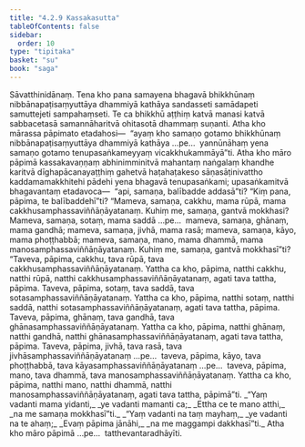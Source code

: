 ```yaml
---
title: "4.2.9 Kassakasutta"
tableOfContents: false
sidebar:
  order: 10
type: "tipitaka"
basket: "su"
book: "saga"
---
```



<DynamicBreadcrumb />

<Division number="155" book="saga" bookNo="12" page="116">

<Paragraph number="863" book="saga">
Sāvatthinidānaṃ. Tena kho pana samayena bhagavā bhikkhūnaṃ nibbānapaṭisaṃyuttāya dhammiyā kathāya sandasseti samādapeti samuttejeti sampahaṃseti. Te ca bhikkhū aṭṭhiṃ katvā manasi katvā sabbacetasā samannāharitvā ohitasotā dhammaṃ suṇanti.
</Paragraph>

<Paragraph number="864" book="saga">
Atha kho mārassa pāpimato etadahosi—  “ayaṃ kho samaṇo gotamo bhikkhūnaṃ nibbānapaṭisaṃyuttāya dhammiyā kathāya …pe…  yannūnāhaṃ yena samaṇo gotamo tenupasaṅkameyyaṃ vicakkhukammāyā”ti. Atha kho māro pāpimā kassakavaṇṇaṃ abhinimminitvā mahantaṃ naṅgalaṃ khandhe karitvā dīghapācanayaṭṭhiṃ gahetvā haṭahaṭakeso sāṇasāṭinivattho kaddamamakkhitehi pādehi yena bhagavā tenupasaṅkami; upasaṅkamitvā bhagavantaṃ etadavoca—  “api, samaṇa, balībadde addasā”ti? “Kiṃ pana, pāpima, te balībaddehī”ti? “Mameva, samaṇa, cakkhu, mama rūpā, mama cakkhusamphassaviññāṇāyatanaṃ. Kuhiṃ me, samaṇa, gantvā mokkhasi? Mameva, samaṇa, sotaṃ, mama saddā …pe…  mameva, samaṇa, ghānaṃ, mama gandhā; mameva, samaṇa, jivhā, mama rasā; mameva, samaṇa, kāyo, mama phoṭṭhabbā; mameva, samaṇa, mano, mama dhammā, mama manosamphassaviññāṇāyatanaṃ. Kuhiṃ me, samaṇa, gantvā mokkhasī”ti?
</Paragraph>

<Paragraph number="865" book="saga">
“Taveva, pāpima, cakkhu, tava rūpā, tava cakkhusamphassaviññāṇāyatanaṃ. Yattha ca kho, pāpima, natthi cakkhu, natthi rūpā, natthi cakkhusamphassaviññāṇāyatanaṃ, agati tava tattha, pāpima. Taveva, pāpima, sotaṃ, tava saddā, tava sotasamphassaviññāṇāyatanaṃ. Yattha ca kho, pāpima, natthi sotaṃ, natthi saddā, natthi sotasamphassaviññāṇāyatanaṃ, agati tava tattha, pāpima. Taveva, pāpima, ghānaṃ, tava gandhā, tava ghānasamphassaviññāṇāyatanaṃ. Yattha ca kho, pāpima, natthi ghānaṃ, natthi gandhā, natthi ghānasamphassaviññāṇāyatanaṃ, agati tava tattha, pāpima. Taveva, pāpima, jivhā, tava rasā, tava jivhāsamphassaviññāṇāyatanaṃ …pe…  taveva, pāpima, kāyo, tava phoṭṭhabbā, tava kāyasamphassaviññāṇāyatanaṃ …pe…  taveva, pāpima, mano, tava dhammā, tava manosamphassaviññāṇāyatanaṃ. Yattha ca kho, pāpima, natthi mano, natthi dhammā, natthi manosamphassaviññāṇāyatanaṃ, agati tava tattha, pāpimā”ti.
</Paragraph>

<Paragraph number="866" type="verses" book="saga">
_“Yaṃ vadanti mama yidanti,_  
_ye vadanti mamanti ca;_  
_Ettha ce te mano atthi,_  
_na me samaṇa mokkhasī”ti._  

</Paragraph>

<Paragraph number="867" type="verses" book="saga">
_“Yaṃ vadanti na taṃ mayhaṃ,_  
_ye vadanti na te ahaṃ;_  
_Evaṃ pāpima jānāhi,_  
_na me maggampi dakkhasī”ti._  

</Paragraph>

<Paragraph number="868" book="saga">
Atha kho māro pāpimā …pe…  tatthevantaradhāyīti.
</Paragraph>
</Division>